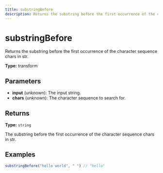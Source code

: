 ```yaml
---
title: substringBefore
description: Returns the substring before the first occurrence of the character sequence chars in str.
---
```


# substringBefore

Returns the substring before the first occurrence of the character sequence chars in str.

**Type:** transform

## Parameters

- **input** (unknown): The input string.
- **chars** (unknown): The character sequence to search for.

## Returns

**Type:** `string`

The substring before the first occurrence of the character sequence chars in str.

## Examples

```javascript
substringBefore("hello world", " ") // "hello"
```
